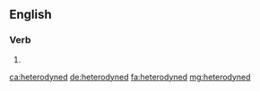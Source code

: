 ==English==

===Verb===
{{head|en|verb form}}

# {{en-past of|heterodyne}}

[[ca:heterodyned]]
[[de:heterodyned]]
[[fa:heterodyned]]
[[mg:heterodyned]]